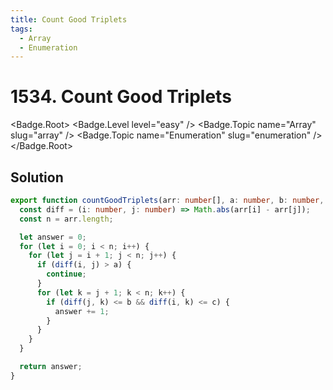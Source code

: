 ```yaml
---
title: Count Good Triplets
tags:
  - Array
  - Enumeration
---
```


# 1534. Count Good Triplets

<Badge.Root>
  <Badge.Level level="easy" />
  <Badge.Topic name="Array" slug="array" />
  <Badge.Topic name="Enumeration" slug="enumeration" />
</Badge.Root>

## Solution

```typescript filename="solution.ts" copy
export function countGoodTriplets(arr: number[], a: number, b: number, c: number): number {
  const diff = (i: number, j: number) => Math.abs(arr[i] - arr[j]);
  const n = arr.length;

  let answer = 0;
  for (let i = 0; i < n; i++) {
    for (let j = i + 1; j < n; j++) {
      if (diff(i, j) > a) {
        continue;
      }
      for (let k = j + 1; k < n; k++) {
        if (diff(j, k) <= b && diff(i, k) <= c) {
          answer += 1;
        }
      }
    }
  }

  return answer;
}
```

<ProblemLink
  codingSite="leetcode"
  href="https://leetcode.com/problems/count-good-triplets"
  title="Count Good Triplets"
/>
